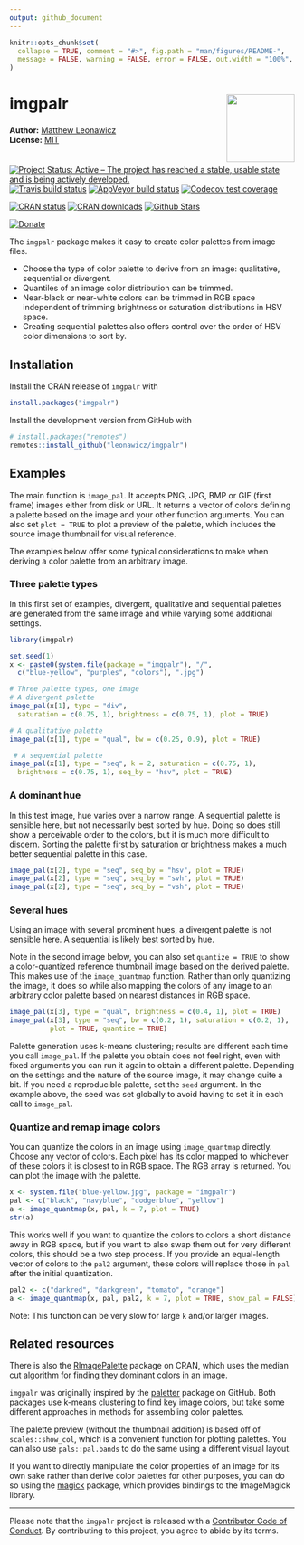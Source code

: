 ```yaml
---
output: github_document
---
```


<!-- README.md is generated from README.Rmd. Please edit that file -->

```r
knitr::opts_chunk$set(
  collapse = TRUE, comment = "#>", fig.path = "man/figures/README-",
  message = FALSE, warning = FALSE, error = FALSE, out.width = "100%", fig.width=8, fig.height=4.8
)
```

# imgpalr <img src="man/figures/logo.png" style="margin-left:10px;margin-bottom:5px;" width="120" align="right">
**Author:** [Matthew Leonawicz](https://leonawicz.github.io/blog/) <a href="https://orcid.org/0000-0001-9452-2771" target="orcid.widget">
<image class="orcid" src="https://members.orcid.org/sites/default/files/vector_iD_icon.svg" height="16"></a>
<br/>
**License:** [MIT](https://opensource.org/licenses/MIT)<br/>

[![Project Status: Active – The project has reached a stable, usable state and is being actively developed.](http://www.repostatus.org/badges/latest/active.svg)](http://www.repostatus.org/#active)
[![Travis build status](https://travis-ci.org/leonawicz/imgpalr.svg?branch=master)](https://travis-ci.org/leonawicz/imgpalr)
[![AppVeyor build status](https://ci.appveyor.com/api/projects/status/github/leonawicz/imgpalr?branch=master&svg=true)](https://ci.appveyor.com/project/leonawicz/imgpalr)
[![Codecov test coverage](https://codecov.io/gh/leonawicz/imgpalr/branch/master/graph/badge.svg)](https://codecov.io/gh/leonawicz/imgpalr?branch=master)

[![CRAN status](http://www.r-pkg.org/badges/version/imgpalr)](https://cran.r-project.org/package=imgpalr)
[![CRAN downloads](http://cranlogs.r-pkg.org/badges/grand-total/imgpalr)](https://cran.r-project.org/package=imgpalr) 
[![Github Stars](https://img.shields.io/github/stars/leonawicz/trekcolors.svg?style=social&label=Github)](https://github.com/leonawicz/imgpalr)

[![Donate](https://img.shields.io/badge/Donate-Buy%20me%20a%20coffee-yellowgreen.svg)](https://ko-fi.com/leonawicz)

The `imgpalr` package makes it easy to create color palettes from image files.

* Choose the type of color palette to derive from an image: qualitative, sequential or divergent.
* Quantiles of an image color distribution can be trimmed.
* Near-black or near-white colors can be trimmed in RGB space independent of trimming brightness or saturation distributions in HSV space.
* Creating sequential palettes also offers control over the order of HSV color dimensions to sort by.

## Installation

Install the CRAN release of `imgpalr` with

```r
install.packages("imgpalr")
```

Install the development version from GitHub with

```r
# install.packages("remotes")
remotes::install_github("leonawicz/imgpalr")
```

## Examples

The main function is `image_pal`. It accepts PNG, JPG, BMP or GIF (first frame) images either from disk or URL. 
It returns a vector of colors defining a palette based on the image and your other function arguments.
You can also set `plot = TRUE` to plot a preview of the palette, which includes the source image thumbnail for visual reference.

The examples below offer some typical considerations to make when deriving a color palette from an arbitrary image.

### Three palette types

In this first set of examples, divergent, qualitative and sequential palettes are generated from the same image and while varying some additional settings.

```r
library(imgpalr)

set.seed(1)
x <- paste0(system.file(package = "imgpalr"), "/",
  c("blue-yellow", "purples", "colors"), ".jpg")

# Three palette types, one image
# A divergent palette
image_pal(x[1], type = "div",
  saturation = c(0.75, 1), brightness = c(0.75, 1), plot = TRUE)

# A qualitative palette
image_pal(x[1], type = "qual", bw = c(0.25, 0.9), plot = TRUE)

 # A sequential palette
image_pal(x[1], type = "seq", k = 2, saturation = c(0.75, 1),
  brightness = c(0.75, 1), seq_by = "hsv", plot = TRUE)
```

### A dominant hue

In this test image, hue varies over a narrow range. A sequential palette is sensible here, but not necessarily best sorted by hue. Doing so does still show a perceivable order to the colors, but it is much more difficult to discern. Sorting the palette first by saturation or brightness makes a much better sequential palette in this case.

```r
image_pal(x[2], type = "seq", seq_by = "hsv", plot = TRUE)
image_pal(x[2], type = "seq", seq_by = "svh", plot = TRUE)
image_pal(x[2], type = "seq", seq_by = "vsh", plot = TRUE)
```

### Several hues

Using an image with several prominent hues, a divergent palette is not sensible here. A sequential is likely best sorted by hue.

Note in the second image below, you can also set `quantize = TRUE` to show a color-quantized reference thumbnail image based on the derived palette. This makes use of the `image_quantmap` function. Rather than only quantizing the image, it does so while also mapping the colors of any image to an arbitrary color palette based on nearest distances in RGB space.

```r
image_pal(x[3], type = "qual", brightness = c(0.4, 1), plot = TRUE)
image_pal(x[3], type = "seq", bw = c(0.2, 1), saturation = c(0.2, 1), 
          plot = TRUE, quantize = TRUE)
```

Palette generation uses k-means clustering; results are different each time you call `image_pal`. If the palette you obtain does not feel right, even with fixed arguments you can run it again to obtain a different palette. Depending on the settings and the nature of the source image, it may change quite a bit. If you need a reproducible palette, set the `seed` argument. In the example above, the seed was set globally to avoid having to set it in each call to `image_pal`.

### Quantize and remap image colors

You can quantize the colors in an image using `image_quantmap` directly. Choose any vector of colors. Each pixel has its color mapped to whichever of these colors it is closest to in RGB space. The RGB array is returned. You can plot the image with the palette.

```r
x <- system.file("blue-yellow.jpg", package = "imgpalr")
pal <- c("black", "navyblue", "dodgerblue", "yellow")
a <- image_quantmap(x, pal, k = 7, plot = TRUE)
str(a)
```

This works well if you want to quantize the colors to colors a short distance away in RGB space, but if you want to also swap them out for very different colors, this should be a two step process. If you provide an equal-length vector of colors to the `pal2` argument, these colors will replace those in `pal` after the initial quantization.

```r
pal2 <- c("darkred", "darkgreen", "tomato", "orange")
a <- image_quantmap(x, pal, pal2, k = 7, plot = TRUE, show_pal = FALSE)
```

Note: This function can be very slow for large `k` and/or larger images.

## Related resources

There is also the [RImagePalette](https://CRAN.R-project.org/package=RImagePalette) package on CRAN, which uses the median cut algorithm for finding they dominant colors in an image.

`imgpalr` was originally inspired by the [paletter](https://github.com/AndreaCirilloAC/paletter) package on GitHub. Both packages use k-means clustering to find key image colors, but take some different approaches in methods for assembling color palettes.

The palette preview (without the thumbnail addition) is based off of `scales::show_col`, which is a convenient function for plotting palettes. You can also use `pals::pal.bands` to do the same using a different visual layout.

If you want to directly manipulate the color properties of an image for its own sake rather than derive color palettes for other purposes, you can do so using the [magick](https://CRAN.R-project.org/package=magick) package, which provides bindings to the ImageMagick library.

---

Please note that the `imgpalr` project is released with a [Contributor Code of Conduct](https://github.com/leonawicz/imgpalr/blob/master/CODE_OF_CONDUCT.md). By contributing to this project, you agree to abide by its terms.
